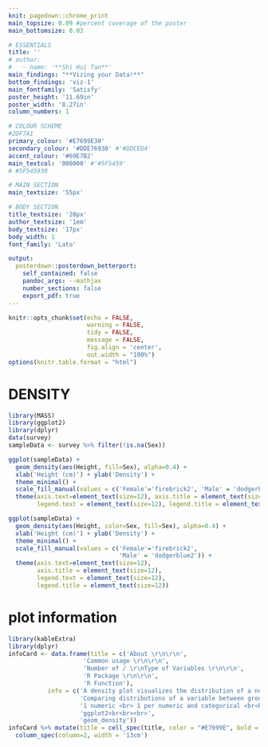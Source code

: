 ```yaml
---
knit: pagedown::chrome_print
main_topsize: 0.09 #percent coverage of the poster
main_bottomsize: 0.03

# ESSENTIALS
title: ''
# author:
#   - name: '**Shi Hui Tan**'
main_findings: "**Vizing your Data!**"
bottom_findings: 'viz-1'
main_fontfamily: 'Satisfy'
poster_height: '11.69in'
poster_width: '8.27in'
column_numbers: 1

# COLOUR SCHEME
#2DF7A1
primary_colour: '#E7699E30'
secondary_colour: '#DDE76930' #'#DDCED4'
accent_colour: '#69E7B2'
main_textcol: '000000' #'#5F5459'
# #5F545930

# MAIN SECTION
main_textsize: '55px'

# BODY SECTION
title_textsize: '20px'
author_textsize: '1em'
body_textsize: '17px'
body_width: 1
font_family: 'Lato'

output: 
  posterdown::posterdown_betterport:
    self_contained: false
    pandoc_args: --mathjax
    number_sections: false
    export_pdf: true
---
```


```r
knitr::opts_chunk$set(echo = FALSE,
                      warning = FALSE,
                      tidy = FALSE,
                      message = FALSE,
                      fig.align = 'center',
                      out.width = "100%")
options(knitr.table.format = "html") 
```

# DENSITY

```r
library(MASS)
library(ggplot2)
library(dplyr)
data(survey)
sampleData <- survey %>% filter(!is.na(Sex))
```

```r
ggplot(sampleData) +
  geom_density(aes(Height, fill=Sex), alpha=0.4) + 
  xlab('Height (cm)') + ylab('Density') + 
  theme_minimal() + 
  scale_fill_manual(values = c('Female'='firebrick2', 'Male' = 'dodgerblue2')) +
  theme(axis.text=element_text(size=12), axis.title = element_text(size=12), 
        legend.text = element_text(size=12), legend.title = element_text(size=12))
```
```r
ggplot(sampleData) +
  geom_density(aes(Height, color=Sex, fill=Sex), alpha=0.4) + 
  xlab('Height (cm)') + ylab('Density') + 
  theme_minimal() + 
  scale_fill_manual(values = c('Female'='firebrick2', 
                               'Male' = 'dodgerblue2')) +
  theme(axis.text=element_text(size=12), 
        axis.title = element_text(size=12), 
        legend.text = element_text(size=12), 
        legend.title = element_text(size=12))
```


# plot information
```r
library(kableExtra)
library(dplyr)
infoCard <- data.frame(title = c('About \r\n\r\n', 
                     'Common usage \r\n\r\n', 
                     'Number of / \r\nType of Variables \r\n\r\n', 
                     'R Package \r\n\r\n', 
                     'R Function'),
           info = c('A density plot visualizes the distribution of a numeric variable over a continuous interval. A variation of histogram, density plot serves better in determining the distribution shape of data. <br<br><br>', 
                    'Comparing distributions of a variable between groups <br<br><br>',
                    '1 numeric <br> 1 per numeric and categorical <br<br><br>', 
                    'ggplot2<br<br><br>',
                    'geom_density'))
infoCard %>% mutate(title = cell_spec(title, color = "#E7699E", bold = T)) %>% kable(col.names = c('',''), align = 'l', escape=FALSE, booktabs=TRUE, format='html') %>% column_spec(column=1, width = '4.5cm') %>% 
  column_spec(column=2, width = '13cm')
```
